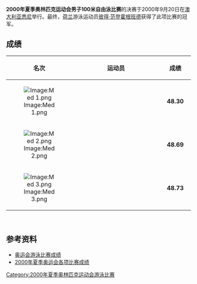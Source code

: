 {{2000年夏季奥林匹克运动会游泳比赛}}
'''2000年夏季奥林匹克运动会男子100米自由泳比赛'''的决赛于2000年9月20日在[[澳大利亚|澳大利亚]][[悉尼|悉尼]]举行。最终，[[荷兰|荷兰]]游泳运动员[[彼得·范登霍根班德|彼得·范登霍根班德]]获得了此项比赛的冠军。

==成绩==
{| bgcolor="#f7f8ff" cellpadding="3" cellspacing="0" border="1" style="font-size: 92%; border: gray solid 1,5px; border-collapse: collapse;"
|- bgcolor="#efefef"
! 名次
!align="center" style="width: 20em"|运动员
!align="center" style="width: 5em"|成绩
|-
|align="center"|[[Image:Med_1.png|Image:Med 1.png]]
|{{flagIOCathlete|[[彼得·范登霍根班德|彼得·范登霍根班德]]|NED|2000年夏季}}
|align="center"|'''48.30'''
|-
|align="center"|[[Image:Med_2.png|Image:Med 2.png]]
|{{flagIOCathlete|[[亚历山大·波波夫_(运动员)|亚历山大·波波夫]]|RUS|2000年夏季}}
|align="center"|'''48.69'''
|-
|align="center"|[[Image:Med_3.png|Image:Med 3.png]]
|{{flagIOCathlete|[[小加里·哈尔|小加里·哈尔]]|USA|2000年夏季}}
|align="center"|'''48.73'''
|}
<br>

==参考资料==
* [http://www.usaswimming.org/USASWeb/_Rainbow/2000%20Olympics/6491324e-f89a-428d-a3a5-72190602d288/2000_olympics_200mback_men.html 奥运会游泳比赛成绩] {{Wayback|url=http://www.usaswimming.org/USASWeb/_Rainbow/2000%20Olympics/6491324e-f89a-428d-a3a5-72190602d288/2000_olympics_200mback_men.html |date=20070930185441 }}
* [https://web.archive.org/web/20100606071339/http://www.schoolsports.com.cn/info/info.asp?info_ID=2814 2000年夏季奥运会各项比赛成绩]
[[Category:2000年夏季奥林匹克运动会游泳比赛|Category:2000年夏季奥林匹克运动会游泳比赛]]